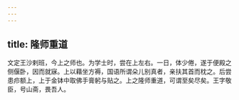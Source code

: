```yaml
---
---
---
```

title: 隆师重道
---




文定王沙剌班，今上之师也。为学士时，尝在上左右。一日，体少倦，遂于便殿之侧偃卧，因而就寐。上以藉坐方褥，国语所谓朵儿别真者，亲扶其首而枕之。后尝患疖额上，上于金钵中取佛手膏躬与贴之。上之隆师重道，可谓至矣尽矣。王字敬臣，号山斋，畏吾人。